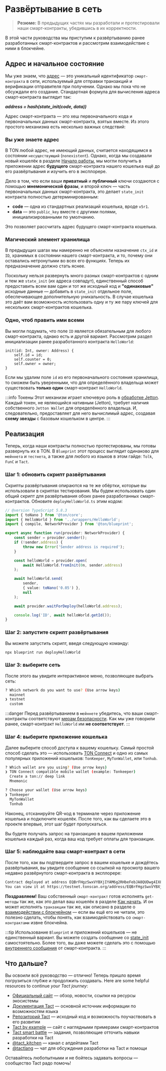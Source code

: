 
# Развёртывание в сеть

> **Резюме:** В предыдущих частях мы разработали и протестировали наши смарт-контракты, убедившись в их корректности.

В этой части руководства мы приступим к развёртыванию ранее разработанных смарт-контрактов и рассмотрим взаимодействие с ними в блокчейне.

## Адрес и начальное состояние

Мы уже знаем, что [адрес](/v3/documentation/smart-contracts/addresses/address) — это уникальный идентификатор `смарт-контракта` в сети, используемый для отправки транзакций и верификации отправителя при получении. Однако мы пока что не обсуждали его создание. Стандартная формула для вычисления адреса смарт-контракта выглядит так:

***address = hash(state_init(code, data))***

Адрес смарт-контракта — это хеш первоначального кода и первоначальных данных смарт-контракта, взятых вместе. Из этого простого механизма есть несколько важных следствий:

### Вы уже знаете адрес

В TON любой адрес, не имеющий данных, считается находящимся в состоянии `несуществующий` (`nonexistent`). Однако, когда мы создавали новый кошелёк в разделе [Начало работы](/v3/guidelines/quick-start/getting-started), мы могли получить в приложении адрес **будущего** смарт-контракта нашего кошелька ещё до его развёртывания и изучить его в эксплорере.

Дело в том, что если ваши **приватный** и **публичный** ключи создаются с помощью **мнемонической фразы**, и второй ключ — часть первоначальных данных смарт-контракта, это делает `state_init` контракта полностью детерминированным:

- **code** — одна из стандартных реализаций кошелька, вроде `v5r1`.
- **data** — это `public_key` вместе с другими полями, инициализированными по умолчанию.

Это позволяет рассчитать адрес будущего смарт-контракта кошелька.

### Магический элемент хранилища

В предыдущих шагах мы намеренно не объясняли назначение `ctx_id` и `ID`, хранимых в состоянии нашего смарт-контракта, и то, почему они оставались нетронутыми во всех его функциях. Теперь их предназначение должно стать яснее.

Поскольку нельзя развернуть много разных смарт-контрактов с одним и тем же `state_init` (их адреса совпадут), единственный способ предоставить всем вам один и тот же исходный код и **"одинаковые"** исходные данные — добавить в `state_init` отдельное поле, обеспечивающее дополнительную уникальность. В случае кошелька это даёт вам возможность использовать одну и ту же пару ключей для нескольких смарт-контрактов кошелька.

### Одно, чтоб править ими всеми

Вы могли подумать, что поле `ID` является обязательным для любого смарт-контракта, однако есть и другой вариант. Рассмотрим раздел инициализации ранее разработанного контракта `HelloWorld`:

```tact
init(id: Int, owner: Address) {
    self.id = id;
    self.counter = 0;
    self.owner = owner;
}
```

Если мы удалим поле `id` из его первоначального состояния хранилища, то сможем быть уверенными, что для определённого владельца может существовать **только один** смарт-контракт `HelloWorld`.

:::info Токены
Этот механизм играет ключевую роль в [обработке Jetton](/v3/guidelines/dapps/asset-processing/jettons). Каждый токен, не являющийся нативным (Jetton), требует наличия собственного `Jetton Wallet` для определённого владельца. И, следовательно, предоставляет для него вычислимый адрес, создавая **схему звезды** с базовым кошельком в центре.
:::

## Реализация

Теперь, когда наши контракты полностью протестированы, мы готовы развернуть их в TON. В `Blueprint` этот процесс выглядит одинаково для `мейннета` и `тестнета`, а также для любого из языков в этом гайде: `Tolk`, `FunC` и `Tact`.

### Шаг 1: обновить скрипт развёртывания

Скрипты развёртывания опираются на те же обёртки, которые вы использовали в скриптах тестирования. Мы будем использовать один общий скрипт для развёртывания обоих ранее разработанных смарт-контрактов. Обновите `deployHelloWorld.ts` этим кодом:

```typescript title="/scripts/deployHelloWorld.ts"
// @version TypeScript 5.8.3
import { toNano } from '@ton/core';
import { HelloWorld } from '../wrappers/HelloWorld';
import { compile, NetworkProvider } from '@ton/blueprint';

export async function run(provider: NetworkProvider) {
    const sender = provider.sender();
    if (!sender.address) {
        throw new Error('Sender address is required');
    }

    const helloWorld = provider.open(
        await HelloWorld.fromInit(0n, sender.address)
    );

    await helloWorld.send(
        sender,
        { value: toNano('0.05') },
        null
    );

    await provider.waitForDeploy(helloWorld.address);

    console.log('ID', await helloWorld.getId());
}
```

### Шаг 2: запустите скрипт развёртывания

Вы можете запустить скрипт, введя следующую команду:

```bash
npx blueprint run deployHelloWorld
```

### Шаг 3: выберите сеть

После этого вы увидите интерактивное меню, позволяющее выбрать сеть:

```bash
? Which network do you want to use? (Use arrow keys)
  mainnet
❯ testnet
  custom
```

:::danger
Перед развёртыванием в `мейннете` убедитесь, что ваши смарт-контракты соответствуют [мерам безопасности](/v3/guidelines/smart-contracts/security/overview). Как мы уже говорили ранее, смарт-контракт `HelloWorld` им **не соответствует**.
:::

### Шаг 4: выберите приложение кошелька

Далее выберите способ доступа к вашему кошельку. Самый простой способ сделать это — использовать [TON Connect](/v3/guidelines/ton-connect/overview/) и одно из самых популярных приложений кошельков: `TonKeeper`, `MyTonWallet`, или `Tonhub`.

```bash
? Which wallet are you using? (Use arrow keys)
❯ TON Connect compatible mobile wallet (example: Tonkeeper)
  Create a ton:// deep link
  Mnemonic

? Choose your wallet (Use arrow keys)
❯ Tonkeeper
  MyTonWallet
  Tonhub
```

Наконец, отсканируйте QR-код в терминале через приложение кошелька и подключите кошелёк. После того, как вы сделаете это в проекте впервые, этот шаг будет пропускаться.

Вы будете получать запрос на транзакцию в вашем приложении кошелька каждый раз, когда ваш код требует оплаты для транзакции.

### Шаг 5: наблюдайте ваш смарт-контракт в сети

После того, как вы подтвердите запрос в вашем кошельке и дождётесь развёртывания, вы увидите сообщение со ссылкой на просмотр вашего недавно развёрнутого смарт-контракта в эксплорере:

```bash
Contract deployed at address EQBrFHgzSwxVYBXjIYAM6g2RHbeFebJA8QUDwg4IX8CPDPug
You can view it at https://testnet.tonscan.org/address/EQBrFHgzSwxVYBXjIYAM6g2RHbeFebJA8QUDwg4IX8CPDPug
```

**Поздравляем!** Ваш собственный `смарт-контракт` готов исполнять `get-методы` так же, как это делал ваш кошелёк в разделе [Как начать](/v3/guidelines/quick-start/getting-started). И он может исполнять `транзакции` так же, как описано в разделе о [взаимодействии с блокчейном](/v3/guidelines/quick-start/blockchain-interaction/reading-from-network) — если вы ещё его не читали, это полезно сделать, чтобы понять, как взаимодействовать со `смарт-контрактами` извне блокчейна.

:::tip
Использование `Blueprint` и приложений кошельков — не единственный вариант. Вы можете создать сообщение со [state_init](/v3/documentation/smart-contracts/message-management/sending-messages) самостоятельно. Более того, вы даже можете сделать это с помощью [внутреннего сообщения](/v3/documentation/smart-contracts/message-management/sending-messages) от смарт-контракта.
:::

## Что дальше?

Вы освоили всё руководство — отлично!
Теперь пришло время погрузиться глубже и продолжить создавать. Here are some helpful resources to continue *your Tact journey*:

- [Официальный сайт](https://tact-lang.org) — обзор, новости, ссылки на ресурсы экосистемы
- [Документация Tact](https://docs.tact-lang.org) — основной источник информации по возможностям языка
- [Репозиторий Tact](https://github.com/tact-lang) — исходный код и возможность поучаствовать в его развитии
- [Tact by example](https://tact-by-example.org/all) — сайт с наглядными примерами смарт-контрактов
- [Tact smart battle](https://github.com/ton-studio/tact-smart-battle) — задания, позволяющие отточить навыки разработки на Tact
- [@tact_kitchen](https://t.me/tact_kitchen) — канал с апдейтами Tact
- [@tactlang](https://t.me/tactlang) — чат для обсуждения разработки на Tact и помощи

Оставайтесь любопытными и не бойтесь задавать вопросы — сообщество Tact радо помочь!

<Feedback />
